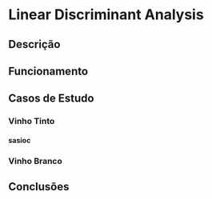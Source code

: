 # Linear Discriminant Analysis

## Descrição

## Funcionamento

## Casos de Estudo

### Vinho Tinto

#### sasioc

### Vinho Branco

## Conclusões

